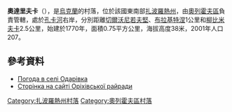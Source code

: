 {{coord|47|42|37|N|35|37|21|E|scale:100000|display=title}}

'''奧達里夫卡'''（{{lang-uk|Одарівка}}），是[[烏克蘭|烏克蘭]]的村落，位於該國東南部[[扎波羅熱州|扎波羅熱州]]，由[[奧列霍夫區|奧列霍夫區]]負責管轄，處於[[孔卡河|孔卡河]]右岸，分別距離[[切爾沃尼若夫堅_(奧列霍夫區)|切爾沃尼若夫堅]]、[[布拉基特涅_(奧列霍夫區)|布拉基特涅]]1公里和[[柳比米夫卡_(奧列霍夫區)|柳比米夫卡]]2.5公里，始建於1770年，面積0.75平方公里，海拔高度38米，2001年人口207。

==參考資料==
* [http://weather.in.ua/ua/zaporozhskaja/18476 Погода в селі Одарівка] {{Wayback|url=http://weather.in.ua/ua/zaporozhskaja/18476 |date=20111220171155 }}
* [http://orrada.gov.ua/edge/22-komishuvaska_selishchna_rada.html Сторінка на сайті Оріхівської райради] {{Wayback|url=http://orrada.gov.ua/edge/22-komishuvaska_selishchna_rada.html |date=20161219053426 }}

[[Category:扎波羅熱州村落|Category:扎波羅熱州村落]]
[[Category:奧列霍夫區村落|Category:奧列霍夫區村落]]


{{Zaporizhia-geo-stub}}